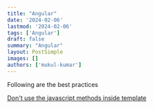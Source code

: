 ```yaml
---
title: "Angular"
date: '2024-02-06'
lastmod: '2024-02-06'
tags: ['Angular']
draft: false
summary: "Angular"
layout: PostSimple
images: []
authors: ['mukul-kumar']
---
```


Following are the best practices

[Don't use the javascript methods inside template](/blog/code-review/angular/don-t-use-the-javascript-methods-inside-template)